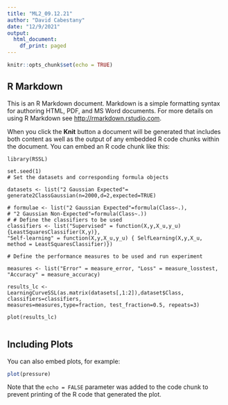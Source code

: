 ```yaml
---
title: "ML2_09.12.21"
author: "David Cabestany"
date: "12/9/2021"
output:
  html_document:
    df_print: paged
---
```


```r
knitr::opts_chunk$set(echo = TRUE)
```

## R Markdown

This is an R Markdown document. Markdown is a simple formatting syntax for authoring HTML, PDF, and MS Word documents. For more details on using R Markdown see <http://rmarkdown.rstudio.com>.

When you click the **Knit** button a document will be generated that includes both content as well as the output of any embedded R code chunks within the document. You can embed an R code chunk like this:

```This

library(RSSL)

set.seed(1)
# Set the datasets and corresponding formula objects

datasets <- list("2 Gaussian Expected"= generate2ClassGaussian(n=2000,d=2,expected=TRUE)

# formulae <- list("2 Gaussian Expected"=formula(Class~.),
# "2 Gaussian Non-Expected"=formula(Class~.))
# # Define the classifiers to be used
classifiers <- list("Supervised" = function(X,y,X_u,y_u) {LeastSquaresClassifier(X,y)},
"Self-learning" = function(X,y,X_u,y_u) { SelfLearning(X,y,X_u,
method = LeastSquaresClassifier)})

# Define the performance measures to be used and run experiment

measures <- list("Error" = measure_error, "Loss" = measure_losstest, "Accuracy" = measure_accuracy)

results_lc <- LearningCurveSSL(as.matrix(datasets[,1:2]),dataset$Class, classifiers=classifiers,
measures=measures,type=fraction, test_fraction=0.5, repeats=3)

plot(results_lc)


```

## Including Plots

You can also embed plots, for example:

```r
plot(pressure)
```

Note that the `echo = FALSE` parameter was added to the code chunk to prevent printing of the R code that generated the plot.
